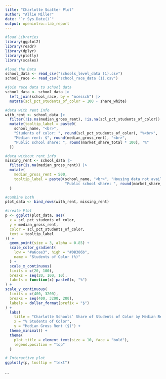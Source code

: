 ```yaml
---
title: "Charlotte Scatter Plot"
author: "Allie Miller"
date: "`r Sys.Date()`"
output: openintro::lab_report
---
```


```r
#load Libraries
library(ggplot2)
library(readr)
library(dplyr)
library(plotly)
library(scales)

#load the Data
school_data <- read_csv("schools_level_data (1).csv")
school_race <- read_csv("school_race_data (1).csv")

#join race data to school data
school_data <- school_data |>
  left_join(school_race, by = "ncessch") |>
  mutate(scl_pct_students_of_color = 100 - share_white)

#data with rent info
with_rent <- school_data |>
  filter(!is.na(median_gross_rent), !is.na(scl_pct_students_of_color)) |>
  mutate(tooltip_label = paste0(
    school_name, "<br>",
    "Students of color: ", round(scl_pct_students_of_color), "%<br>",
    "Median rent: $", round(median_gross_rent), "<br>",
    "Public school share: ", round(market_share_total * 100), "%"
  ))

#data without rent info
missing_rent <- school_data |>
  filter(is.na(median_gross_rent)) |>
  mutate(
    median_gross_rent = 500,  
    tooltip_label = paste0(school_name, "<br>", "Housing data not available<br>",
                           "Public school share: ", round(market_share_total * 100), "%")
  )

#combine both
plot_data <- bind_rows(with_rent, missing_rent)

#create Plot
p <- ggplot(plot_data, aes(
  x = scl_pct_students_of_color,
  y = median_gross_rent,
  color = scl_pct_students_of_color,
  text = tooltip_label
)) +
  geom_point(size = 3, alpha = 0.85) +
  scale_color_gradient(
    low = "#a6cee3", high = "#08306b",
    name = "Students of Color (%)"
  ) +
  scale_x_continuous(
  limits = c(20, 100),
  breaks = seq(20, 100, 10),
  labels = function(x) paste0(x, "%")
) +
scale_y_continuous(
  limits = c(400, 3200),
  breaks = seq(400, 3200, 200),
  labels = dollar_format(prefix = "$")
) +
  labs(
    title = "Charlotte Schools’ Share of Students of Color by Median Rent",
    x = "% Students of Color",
    y = "Median Gross Rent ($)") +
  theme_minimal() +
  theme(
    plot.title = element_text(size = 10, face = "bold"),
    legend.position = "top"
  )

# Interactive plot
ggplotly(p, tooltip = "text")


```

...

